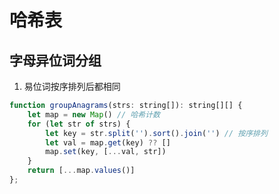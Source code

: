# 哈希表
## 字母异位词分组
1. 易位词按序排列后都相同
```js
function groupAnagrams(strs: string[]): string[][] {
    let map = new Map() // 哈希计数
    for (let str of strs) {
        let key = str.split('').sort().join('') // 按序排列
        let val = map.get(key) ?? []
        map.set(key, [...val, str])
    }
    return [...map.values()]
};
```